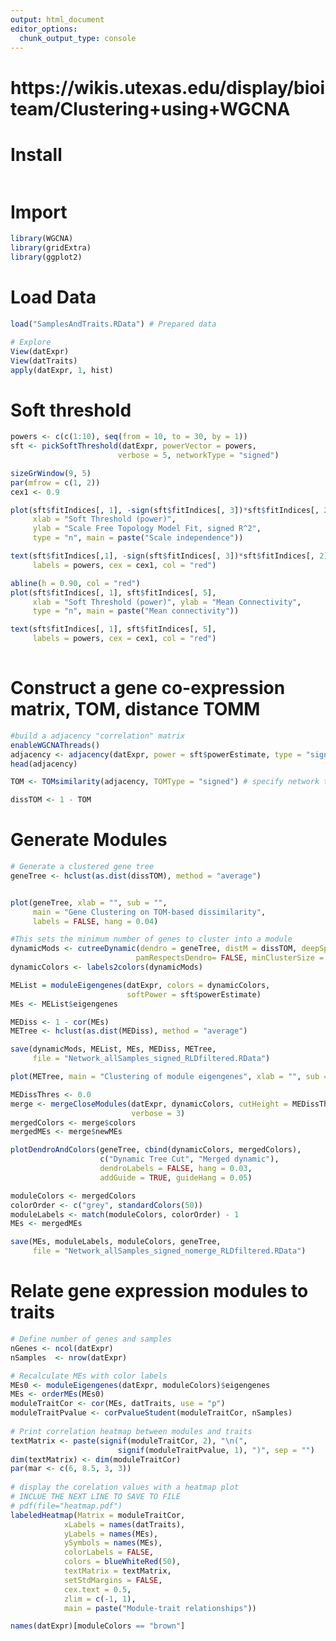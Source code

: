 ```yaml
---
output: html_document
editor_options: 
  chunk_output_type: console
---
```


# https://wikis.utexas.edu/display/bioiteam/Clustering+using+WGCNA


# Install

```r.

```

# Import

```r
library(WGCNA)
library(gridExtra)
library(ggplot2)
```

# Load Data

```r
load("SamplesAndTraits.RData") # Prepared data

# Explore
View(datExpr)
View(datTraits)
apply(datExpr, 1, hist)
```

# Soft threshold

```r
powers <- c(c(1:10), seq(from = 10, to = 30, by = 1))
sft <- pickSoftThreshold(datExpr, powerVector = powers, 
                        verbose = 5, networkType = "signed") 

sizeGrWindow(9, 5)
par(mfrow = c(1, 2))
cex1 <- 0.9

plot(sft$fitIndices[, 1], -sign(sft$fitIndices[, 3])*sft$fitIndices[, 2],
     xlab = "Soft Threshold (power)", 
     ylab = "Scale Free Topology Model Fit, signed R^2", 
     type = "n", main = paste("Scale independence"))

text(sft$fitIndices[,1], -sign(sft$fitIndices[, 3])*sft$fitIndices[, 2], 
     labels = powers, cex = cex1, col = "red")

abline(h = 0.90, col = "red")
plot(sft$fitIndices[, 1], sft$fitIndices[, 5], 
     xlab = "Soft Threshold (power)", ylab = "Mean Connectivity", 
     type = "n", main = paste("Mean connectivity"))

text(sft$fitIndices[, 1], sft$fitIndices[, 5], 
     labels = powers, cex = cex1, col = "red")
 

```

# Construct a gene co-expression matrix, TOM, distance TOMM

```r
#build a adjacency "correlation" matrix
enableWGCNAThreads()
adjacency <- adjacency(datExpr, power = sft$powerEstimate, type = "signed") #specify network type
head(adjacency)

TOM <- TOMsimilarity(adjacency, TOMType = "signed") # specify network type

dissTOM <- 1 - TOM

```

# Generate Modules

```r
# Generate a clustered gene tree
geneTree <- hclust(as.dist(dissTOM), method = "average")


plot(geneTree, xlab = "", sub = "",
     main = "Gene Clustering on TOM-based dissimilarity", 
     labels = FALSE, hang = 0.04)

#This sets the minimum number of genes to cluster into a module
dynamicMods <- cutreeDynamic(dendro = geneTree, distM = dissTOM, deepSplit = 2,
                            pamRespectsDendro= FALSE, minClusterSize = 30)
dynamicColors <- labels2colors(dynamicMods)

MEList = moduleEigengenes(datExpr, colors = dynamicColors, 
                          softPower = sft$powerEstimate)
MEs <- MEList$eigengenes

MEDiss <- 1 - cor(MEs)
METree <- hclust(as.dist(MEDiss), method = "average")

save(dynamicMods, MEList, MEs, MEDiss, METree, 
     file = "Network_allSamples_signed_RLDfiltered.RData")

plot(METree, main = "Clustering of module eigengenes", xlab = "", sub = "")

MEDissThres <- 0.0
merge <- mergeCloseModules(datExpr, dynamicColors, cutHeight = MEDissThres,
                           verbose = 3)
mergedColors <- merge$colors
mergedMEs <- merge$newMEs

plotDendroAndColors(geneTree, cbind(dynamicColors, mergedColors), 
                    c("Dynamic Tree Cut", "Merged dynamic"),
                    dendroLabels = FALSE, hang = 0.03, 
                    addGuide = TRUE, guideHang = 0.05)

moduleColors <- mergedColors
colorOrder <- c("grey", standardColors(50))
moduleLabels <- match(moduleColors, colorOrder) - 1
MEs <- mergedMEs

save(MEs, moduleLabels, moduleColors, geneTree,
     file = "Network_allSamples_signed_nomerge_RLDfiltered.RData")
```

# Relate gene expression modules to traits

```r
# Define number of genes and samples
nGenes <- ncol(datExpr)
nSamples  <- nrow(datExpr)

# Recalculate MEs with color labels
MEs0 <- moduleEigengenes(datExpr, moduleColors)$eigengenes
MEs <- orderMEs(MEs0)
moduleTraitCor <- cor(MEs, datTraits, use = "p")
moduleTraitPvalue <- corPvalueStudent(moduleTraitCor, nSamples)
 
# Print correlation heatmap between modules and traits
textMatrix <- paste(signif(moduleTraitCor, 2), "\n(",
                        signif(moduleTraitPvalue, 1), ")", sep = "")
dim(textMatrix) <- dim(moduleTraitCor)
par(mar <- c(6, 8.5, 3, 3))
 
# display the corelation values with a heatmap plot
# INCLUE THE NEXT LINE TO SAVE TO FILE
# pdf(file="heatmap.pdf")
labeledHeatmap(Matrix = moduleTraitCor,
            xLabels = names(datTraits),
            yLabels = names(MEs),
            ySymbols = names(MEs),
            colorLabels = FALSE,
            colors = blueWhiteRed(50),
            textMatrix = textMatrix,
            setStdMargins = FALSE,
            cex.text = 0.5,
            zlim = c(-1, 1),
            main = paste("Module-trait relationships"))

names(datExpr)[moduleColors == "brown"]
```


